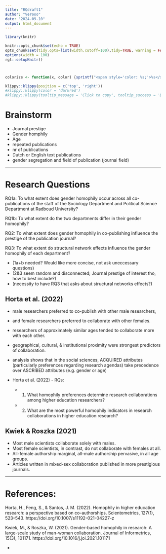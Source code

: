 ```yaml
---
title: "RQdraft1"
author: "Verooo"
date: "2024-09-10"
output: html_document
---
```


```r
library(knitr)

knitr::opts_chunk$set(echo = TRUE)
opts_chunk$set(tidy.opts=list(width.cutoff=100),tidy=TRUE, warning = FALSE, message = FALSE,comment = "#>", cache=TRUE, class.source=c("test"), class.output=c("test2"))
options(width = 100)
rgl::setupKnitr()



colorize <- function(x, color) {sprintf("<span style='color: %s;'>%s</span>", color, x) }

```

```r
klippy::klippy(position = c('top', 'right'))
#klippy::klippy(color = 'darkred')
#klippy::klippy(tooltip_message = 'Click to copy', tooltip_success = 'Done')
```
# Brainstorm
- Journal prestige 
- Gender homphily 
- Age 
- repeated publications 
- nr of publications
- Dutch or English text publications
- gender segregation and field of publication (journal field)

---

# Research Questions
RQ1a: 
  To what extent does gender homophily occur across all co-publications of the staff of the Sociology Department and Political Science Department at Radboud University? 

RQ1b:
  To what extent do the two departments differ in their gender homophily? 

RQ2:
  To what extent does gender homophily in co-publishing influence the prestige of the publication journal?


RQ3:
  To what extent do structural network effects influence the gender homophily of each department?


- (1a+b needed? Would like more concise, not ask uneccessary questions)
- (2&3 seem random and disconnected; Journal prestige of interest tho, how to best include?)
- (necessity to have RQ3 that asks about structural networks effects?)

## Horta et al. (2022)
- male researchers preferred to co-publish with other male researchers, 
- and female researchers preferred to collaborate with other females.
- researchers of approximately similar ages tended to collaborate more with each other.
- geographical, cultural, & institutional proximity were strongest predictors of collaboration.
- analysis shows that in the social sciences, ACQUIRED attributes (particularly preferences regarding research agendas) take precedence over ASCRIBED attributes (e.g. gender or age)

- Horta et al. (2022) - RQs:
  - (1) What homophily preferences determine research collaborations among higher education researchers? 
  - (2) What are the most powerful homophily indicators in research collaborations in higher education research?
 

## Kwiek & Roszka (2021)
- Most male scientists collaborate solely with males.
- Most female scientists, in contrast, do not collaborate with females at all.
- All-female authorship marginal, all-male authorship pervasive, in all age groups.
- Articles written in mixed-sex collaboration published in more prestigious journals.

---

# References:

Horta, H., Feng, S., & Santos, J. M. (2022). Homophily in higher education research: a perspective based on co-authorships. Scientometrics, 127(1), 523–543. https://doi.org/10.1007/s11192-021-04227-z

Kwiek, M., & Roszka, W. (2021). Gender-based homophily in research: A large-scale study of man-woman collaboration. Journal of Informetrics, 15(3), 101171. https://doi.org/10.1016/j.joi.2021.101171

- 
